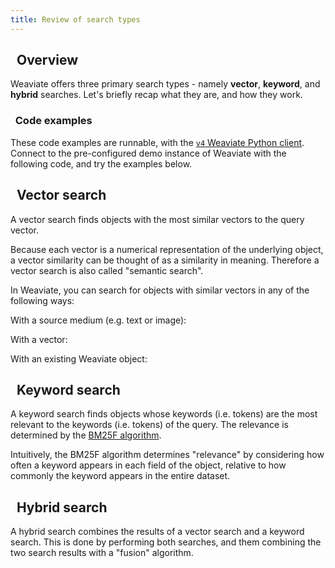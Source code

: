 ```yaml
---
title: Review of search types
---
```



## <i class="fa-solid fa-square-chevron-right"></i>&nbsp;&nbsp;Overview

Weaviate offers three primary search types - namely **vector**, **keyword**, and **hybrid** searches. Let's briefly recap what they are, and how they work.

### <i class="fa-solid fa-code"></i>&nbsp;&nbsp;Code examples

These code examples are runnable, with the [`v4` Weaviate Python client](../../../weaviate/client-libraries/python.md). Connect to the pre-configured demo instance of Weaviate with the following code, and try the examples below.

<Tabs groupId="languages">

 <TabItem value="py" label="Python">
    <FilteredTextBlock
      text={PyCode}
      startMarker="# START connectionCode"
      endMarker="# END connectionCode"
      language="py"
    />
  </TabItem>

</Tabs>

## <i class="fa-solid fa-square-chevron-right"></i>&nbsp;&nbsp;Vector search

A vector search finds objects with the most similar vectors to the query vector.

Because each vector is a numerical representation of the underlying object, a vector similarity can be thought of as a similarity in meaning. Therefore a vector search is also called "semantic search".

In Weaviate, you can search for objects with similar vectors in any of the following ways:

With a source medium (e.g. text or image):

<Tabs groupId="languages">

 <TabItem value="py" label="Python">
    <FilteredTextBlock
      text={PyCode}
      startMarker="# START nearTextExample"
      endMarker="# END nearTextExample"
      language="py"
    />
  </TabItem>

</Tabs>

With a vector:

<Tabs groupId="languages">

 <TabItem value="py" label="Python">
    <FilteredTextBlock
      text={PyCode}
      startMarker="# START nearVectorExample"
      endMarker="# END nearVectorExample"
      language="py"
    />
  </TabItem>

</Tabs>

With an existing Weaviate object:

<Tabs groupId="languages">

 <TabItem value="py" label="Python">
    <FilteredTextBlock
      text={PyCode}
      startMarker="# START nearObjectExample"
      endMarker="# END nearObjectExample"
      language="py"
    />
  </TabItem>

</Tabs>

## <i class="fa-solid fa-square-chevron-right"></i>&nbsp;&nbsp;Keyword search

A keyword search finds objects whose keywords (i.e. tokens) are the most relevant to the keywords (i.e. tokens) of the query. The relevance is determined by the [BM25F algorithm](https://en.wikipedia.org/wiki/Okapi_BM25).

Intuitively, the BM25F algorithm determines "relevance" by considering how often a keyword appears in each field of the object, relative to how commonly the keyword appears in the entire dataset.

<Tabs groupId="languages">

 <TabItem value="py" label="Python">
    <FilteredTextBlock
      text={PyCode}
      startMarker="# START bm25Example"
      endMarker="# END bm25Example"
      language="py"
    />
  </TabItem>

</Tabs>

## <i class="fa-solid fa-square-chevron-right"></i>&nbsp;&nbsp;Hybrid search

A hybrid search combines the results of a vector search and a keyword search. This is done by performing both searches, and them combining the two search results with a "fusion" algorithm.

<Tabs groupId="languages">

 <TabItem value="py" label="Python">
    <FilteredTextBlock
      text={PyCode}
      startMarker="# START hybridExample"
      endMarker="# END hybridExample"
      language="py"
    />
  </TabItem>

</Tabs>
